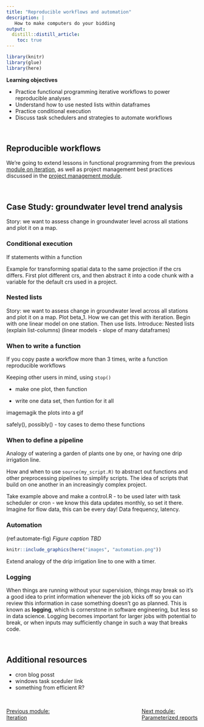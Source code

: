 ```yaml
---
title: "Reproducible workflows and automation"
description: | 
   How to make computers do your bidding  
output: 
  distill::distill_article:
    toc: true
---
```


```r

library(knitr)
library(glue)
library(here)

```

::: {.obj}
**Learning objectives**

-   Practice functional programming iterative workflows to power reproducible analyses
-   Understand how to use nested lists within dataframes
-   Practice conditional execution
-   Discuss task schedulers and strategies to automate workflows  
:::


<br>

## Reproducible workflows

We're going to extend lessons in functional programming from the previous [module on iteration](m_iteration.html), as well as project management best practices discussed in the [project management module](m_project_management.html). 


<br>

## Case Study: groundwater level trend analysis

Story: we want to assess change in groundwater level across all stations and plot it on a map.



### Conditional execution

If statements within a function

Example for transforming spatial data to the same projection if the crs differs. First plot different crs, and then abstract it into a code chunk with a variable for the default crs used in a project.



### Nested lists

Story: we want to assess change in groundwater level across all stations and plot it on a map. Plot beta_1. How we can get this with iteration. Begin with one linear model on one station. Then use lists. Introduce: Nested lists (explain list-columns) (linear models - slope of many dataframes)



### When to write a function

If you copy paste a workflow more than 3 times, write a function
reproducible workflows

Keeping other users in mind, using `stop()`


- make one plot, then function 

- write one data set, then funtion for it all

imagemagik the plots into a gif


safely(), possibly() - toy cases to demo these functions



### When to define a pipeline

Analogy of watering a garden of plants one by one, or having one drip irrigation line. 

How and when to use `source(my_script.R)` to abstract out functions and other preprocessing pipelines to simplify scripts. The idea of scripts that build on one another in an increasingly complex project.

Take example above and make a control.R - to be used later with task scheduler or cron - we know this data updates monthly, so set it there. Imagine for flow data, this can be every day! Data frequency, latency.  


### Automation

(ref:automate-fig) *Figure caption TBD*


```r

knitr::include_graphics(here("images", "automation.png"))

```

Extend analogy of the drip irrigation line to one with a timer. 



### Logging

When things are running without your supervision, things may break so it's a good idea to print information whenever the job kicks off so you can review this information in case something doesn't go as planned. This is known as **logging**, which is cornerstone in software engineering, but less so in data science. Logging becomes important for larger jobs with potential to break, or when inputs may sufficiently change in such a way that breaks code.  


<br>

## Additional resources

- cron blog posst
- windows task sceduler link
- something from efficient R?




<br> 

<link rel="stylesheet" href="https://maxcdn.bootstrapcdn.com/bootstrap/4.0.0/css/bootstrap.min.css" integrity="sha384-Gn5384xqQ1aoWXA+058RXPxPg6fy4IWvTNh0E263XmFcJlSAwiGgFAW/dAiS6JXm" crossorigin="anonymous">

<a href="m_iteration.html" class="btn btn-secondary" style="float: left">Previous module:<br>Iteration</a> <a href="m_parameterized_reports.html" class="btn btn-secondary" style="float: right;">Next module:<br>Parameterized reports</a>
